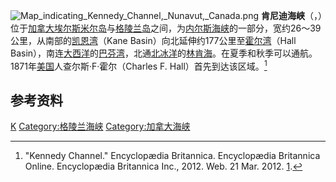 {{coord|80|55|N|66|30|W|region:CA-NU_type:waterbody_scale:2000000|display=title|name=Kennedy Channel}}
[[Image:Map_indicating_Kennedy_Channel,_Nunavut,_Canada.png|right]]
'''肯尼迪海峡'''（{{lang-en|Kennedy Channel}}，{{lang-da|Kennedy Kanalen}}）位于[[加拿大|加拿大]][[埃尔斯米尔岛|埃尔斯米尔岛]]与[[格陵兰岛|格陵兰岛]]之间，为[[内尔斯海峡|内尔斯海峡]]的一部分，宽约26～39公里，从南部的[[凯恩湾|凯恩湾]]（Kane Basin）向北延伸约177公里至[[霍尔湾_(加拿大)|霍尔湾]]（Hall Basin），南连[[大西洋|大西洋]]的[[巴芬湾|巴芬湾]]，北通[[北冰洋|北冰洋]]的[[林肯海|林肯海]]。在夏季和秋季可以通航。1871年[[美国|美国]]人查尔斯·F·霍尔（Charles F. Hall）首先到达该区域。<ref>"Kennedy Channel." Encyclopædia Britannica. Encyclopædia Britannica Online. Encyclopædia Britannica Inc., 2012. Web. 21 Mar. 2012. [http://www.britannica.com/EBchecked/topic/314881/Kennedy-Channel].</ref>

==参考资料==
{{reflist}}

[[Category:跨国海峡|K]]
[[Category:格陵兰海峡|Category:格陵兰海峡]]
[[Category:加拿大海峡|Category:加拿大海峡]]


{{格陵蘭小作品}}